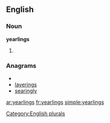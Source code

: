 ==English==

===Noun===
'''yearlings'''

# {{plural of|[[yearling]]}}

===Anagrams===
* {{alphagram|aegilnrsy}}
* [[layerings#English|layerings]]
* [[searingly#English|searingly]]

[[Category:English plurals]]

[[ar:yearlings]]
[[fr:yearlings]]
[[simple:yearlings]]